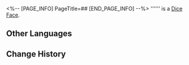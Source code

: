 <%-- [PAGE_INFO]
PageTitle=##
[END_PAGE_INFO] --%>
{{Item Infobox
|id          = 250593
|image       = Item .png{{subst:void|<!--$UPLOAD:<<SpriteOutput/Rogue/DLC/Dice/SurfaceIcon/IconRogueDlcDiceFaceI42.png>-<Item .png>-<Item Icons>>-->}}
|type        = Dice Face
|invCategory = 
|rarity      = 3
|effect      = 
|description = 
}}
'''''' is a [[Dice Face]].

==Other Languages==
{{Other Languages
|en   = 
|zhs  = 
|zht  = 
|ja   = 
|ko   = 
|es   = 
|fr   = 
|ru   = 
|th   = 
|vi   = 
|de   = 
|id   = 
|pt   = 
}}

==Change History==
{{Change History|1.6}}